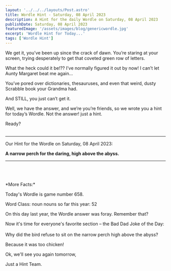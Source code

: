 ```yaml
---
layout: '../../../layouts/Post.astro'
title: Wordle Hint - Saturday, 08 April 2023
description: A Hint for the daily Wordle on Saturday, 08 April 2023
publishDate: Saturday, 08 April 2023
featuredImage: '/assets/images/blog/genericwordle.jpg'
excerpt: 'Wordle Hint for Today...'
tags: ['Wordle Hint']
---
```


We get it, you’ve been up since the crack of dawn. You’re staring at your screen, trying desperately to get that coveted green row of letters.

What the heck could it be!??
I’ve normally figured it out by now!
I can’t let Aunty Margaret beat me again…

You’ve pored over dictionaries, thesauruses, and even that weird, dusty Scrabble book your Grandma had.

And STILL, you just can’t get it.

Well, we have the answer, and we’re you’re friends, so we wrote you a hint for today’s Wordle.
Not the answer! just a hint.

Ready?<br /><br />

---

Our Hint for the Wordle on Saturday, 08 April 2023:

**A narrow perch for the daring, high above the abyss.**

---

<br />
<br />
<br />
*More Facts:*

Today's Wordle is game number 658.

Word Class: noun nouns so far this year: 52

On this day last year, the Wordle answer was foray. Remember that?

Now it's time for everyone's favorite section – the Bad Dad Joke of the Day:<br /><br />Why did the bird refuse to sit on the narrow perch high above the abyss?

Because it was too chicken!

Ok, we'll see you again tomorrow,

Just a Hint Team.
